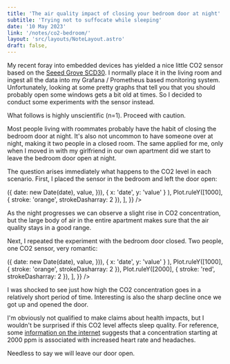 ```yaml
---
title: 'The air quality impact of closing your bedroom door at night'
subtitle: 'Trying not to suffocate while sleeping'
date: '10 May 2023'
link: '/notes/co2-bedroom/'
layout: 'src/layouts/NoteLayout.astro'
draft: false,
---
```



My recent foray into embedded devices has yielded a nice little CO2 sensor based on the
[Seeed Grove SCD30](http://www.seeedstudio.com/Grove-CO2-Temperature-Humidity-Sensor-SCD30-p-2911.html). I normally place it in the living room and ingest
all the data into my Grafana / Prometheus based monitoring system. Unfortunately, looking at
some pretty graphs that tell you that you should probably open some windows gets a bit old at
times. So I decided to conduct some experiments with the sensor instead.

<Info>What follows is highly unscientific (n=1). Proceed with caution.</Info>

Most people living with roommates probably have the habit of closing the bedroom door at
night. It's also not uncommon to have someone over at night, making it two people in a closed
room. The same applied for me, only when I moved in with my girlfriend in our own apartment
did we start to leave the bedroom door open at night.

The question arises immediately what happens to the CO2 level in each scenario. First, I
placed the sensor in the bedroom and left the door open:

<div class="my-4">
	<Chart
		options={{
			y: { label: '↑ co2 (ppm)', domain: [0, 1050] },
			x: { type: 'time' },
			marginLeft: 60,
			marks: [
				Plot.lineY(
					dataOpenDoor?.map(({ date, value }) => ({
						date: new Date(date),
						value,
					})),
					{ x: 'date', y: 'value' }
				),
				Plot.ruleY([1000], { stroke: 'orange', strokeDasharray: 2 }),
			],
		}}
	/>
</div>

As the night progresses we can observe a slight rise in CO2 concentration, but the large body
of air in the entire apartment makes sure that the air quality stays in a good range.

Next, I repeated the experiment with the bedroom door closed. Two people, one CO2 sensor, very
romantic:

<div class="my-4">
	<Chart
		options={{
			y: { label: '↑ co2 (ppm)' },
			x: { type: 'time' },
			marginLeft: 60,
			marks: [
				Plot.lineY(
					dataClosedDoor?.map(({ date, value }) => ({
						date: new Date(date),
						value,
					})),
					{ x: 'date', y: 'value' }
				),
				Plot.ruleY([1000], { stroke: 'orange', strokeDasharray: 2 }),
				Plot.ruleY([2000], { stroke: 'red', strokeDasharray: 2 }),
			],
		}}
	/>
</div>

I was shocked to see just how high the CO2 concentration goes in a relatively short period of
time. Interesting is also the sharp decline once we got up and opened the door.

I'm obviously not qualified to make claims about health impacts, but I wouldn't be surprised
if this CO2 level affects sleep quality. For reference, some
[information on the internet](https://www.dhs.wisconsin.gov/chemical/carbondioxide.htm)
suggests that a concentration starting at 2000 ppm is associated with increased heart rate and
headaches.

Needless to say we will leave our door open.
